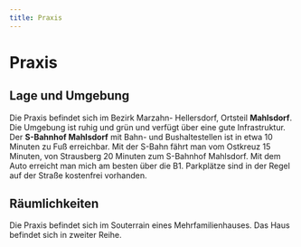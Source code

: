 ```yaml
---
title: Praxis
---
```


# Praxis

## Lage und Umgebung

Die Praxis befindet sich im Bezirk Marzahn- Hellersdorf, Ortsteil **Mahlsdorf**. Die Umgebung ist ruhig und grün und verfügt über eine gute Infrastruktur. Der **S-Bahnhof Mahlsdorf** mit Bahn- und Bushaltestellen ist in etwa 10 Minuten zu Fuß erreichbar. Mit der S-Bahn fährt man vom Ostkreuz 15 Minuten, von Strausberg 20 Minuten zum S-Bahnhof Mahlsdorf. Mit dem Auto erreicht man mich am besten über die B1. Parkplätze sind in der Regel auf der Straße kostenfrei vorhanden.

## Räumlichkeiten

Die Praxis befindet sich im Souterrain eines Mehrfamilienhauses. Das Haus befindet sich in zweiter Reihe.
